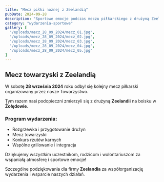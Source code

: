 ```yaml
---
title: "Mecz piłki nożnej z Zeelandią"
pubDate: 2024-09-28
description: "Sportowe emocje podczas meczu piłkarskiego z drużyną Zeelandii w Żołędowie."
category: "wydarzenia-sportowe"
gallery: [
  "/uploads/mecz_28_09_2024/mecz_01.jpg",
  "/uploads/mecz_28_09_2024/mecz_02.jpg",
  "/uploads/mecz_28_09_2024/mecz_03.jpg",
  "/uploads/mecz_28_09_2024/mecz_04.jpg",
  "/uploads/mecz_28_09_2024/mecz_05.jpg"
]
---
```



## Mecz towarzyski z Zeelandią

W sobotę **28 września 2024** roku odbył się kolejny mecz piłkarski organizowany przez nasze Towarzystwo.

Tym razem nasi podopieczni zmierzyli się z drużyną **Zeelandii** na boisku w **Żołędowie**.

### Program wydarzenia:
- Rozgrzewka i przygotowanie drużyn
- Mecz towarzyski
- Konkurs rzutów karnych
- Wspólne grillowanie i integracja

Dziękujemy wszystkim uczestnikom, rodzicom i wolontariuszom za wspaniałą atmosferę i sportowe emocje!

Szczególne podziękowania dla firmy **Zeelandia** za współorganizację wydarzenia i wsparcie naszych działań.

<Gallery imagePaths={frontmatter.gallery} />